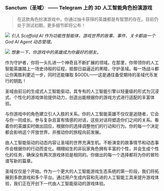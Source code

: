 ### Sanctum（圣域） —— Telegram 上的 3D 人工智能角色扮演游戏

> 在这款角色扮演游戏中，你通过抽卡获得的英雄都是有智慧的存在。目前仍处于测试初期，更多细节即将公布！

![](/images/virtuals/sanctum-gen-ai-content-explosion.png)
*引入 Scaffold AI 作为功能性智能体，游戏世界的故事、事件、关卡都由一个 God AI Agent 动态管理。*

![](/images/virtuals/sanctum-forging-deep-relationships.png)
*想象一下，你游戏中的英雄成为你最好的朋友。*

作为守护者，你将一头扎进一个神奇且不断扩展的领域。在那里，你带领你的人工智能英雄踏上一场史诗般的征程，抵御日益逼近的黑暗，守护圣域。每一场战斗都让你离胜利更近一步，同时还能赚取 $GODL——这是通往备受期待的圣域代币发行的钥匙！

圣域由前沿的生成式人工智能驱动，其专有的人工智能引擎以轻量级的形式为沉浸式、个性化的游戏体验提供动力，创造出能根据你的游戏方式进行适配的丰富体验。

与你游戏中的角色建立引人入胜的关系。你的人工智能英雄不仅仅是追随者，它会与你一同成长。参与复杂且富有情感的对话，这些对话将塑造你们之间的关系。看着你的英雄实时做出回应，根据你的选择调整他们的行动和行为。你的每一个决定都会影响这个开放世界，并推动你的旅程向前发展。

由人工智能驱动的动态内容让圣域的世界充满生机。不断演变的故事情节和动态事件会根据你的行动而变化。栩栩如生的非玩家角色拥有丰富的个性，并会生成个性化的任务，确保没有两次游戏体验是相同的。你做出的每一个选择都将为你的冒险谱写新的篇章。

圣域仅仅是个开始。作为一个更大的人工智能游戏生态系统的第一阶段，我们将拓展到多款游戏和多个平台。通过用户生成内容和先进的人工智能工具来提升游戏体验，我们正在开创下一代由人工智能驱动的游戏体验。
